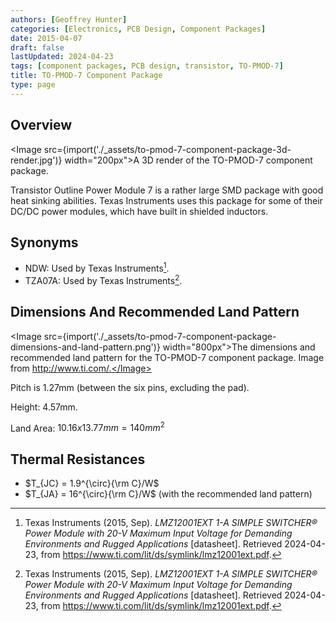 ```yaml
---
authors: [Geoffrey Hunter]
categories: [Electronics, PCB Design, Component Packages]
date: 2015-04-07
draft: false
lastUpdated: 2024-04-23
tags: [component packages, PCB design, transistor, TO-PMOD-7]
title: TO-PMOD-7 Component Package
type: page
---
```



## Overview

<Image src={import('./_assets/to-pmod-7-component-package-3d-render.jpg')} width="200px">A 3D render of the TO-PMOD-7 component package.</Image>

Transistor Outline Power Module 7 is a rather large SMD package with good heat sinking abilities. Texas Instruments uses this package for some of their DC/DC power modules, which have built in shielded inductors.

## Synonyms

* NDW: Used by Texas Instruments[^ti-lmz12001ext-smps-ds].
* TZA07A: Used by Texas Instruments[^ti-lmz12001ext-smps-ds].

## Dimensions And Recommended Land Pattern

<Image src={import('./_assets/to-pmod-7-component-package-dimensions-and-land-pattern.png')} width="800px">The dimensions and recommended land pattern for the TO-PMOD-7 component package. Image from http://www.ti.com/.</Image>

Pitch is 1.27mm (between the six pins, excluding the pad).

Height: 4.57mm.

Land Area: $10.16x13.77mm = 140mm^2$

## Thermal Resistances

* $T_{JC} = 1.9^{\circ}{\rm C}/W$
* $T_{JA} = 16^{\circ}{\rm C}/W$ (with the recommended land pattern)

[^ti-lmz12001ext-smps-ds]: Texas Instruments (2015, Sep). _LMZ12001EXT 1-A SIMPLE SWITCHER® Power Module with 20-V Maximum Input Voltage for Demanding Environments and Rugged Applications_ [datasheet]. Retrieved 2024-04-23, from https://www.ti.com/lit/ds/symlink/lmz12001ext.pdf.
